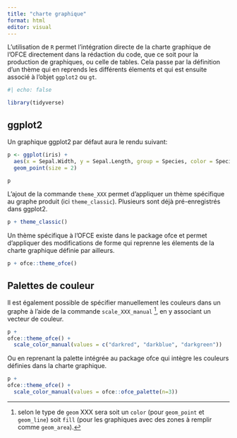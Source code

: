 ```yaml
---
title: "charte graphique"
format: html
editor: visual
---
```


L'utilisation de `R` permet l'intégration directe de la charte graphique de l'OFCE directement dans la rédaction du code, que ce soit pour la production de graphiques, ou celle de tables. 
Cela passe par la définition d'un thème qui en reprends les différents élements et qui est ensuite associé à l'objet `ggplot2` ou `gt`.


```r
#| echo: false

library(tidyverse)
```


## ggplot2

Un graphique ggplot2 par défaut aura le rendu suivant: 
```r

p <- ggplot(iris) + 
  aes(x = Sepal.Width, y = Sepal.Length, group = Species, color = Species) +
  geom_point(size = 2)

p
```

L'ajout de la commande `theme_XXX` permet d'appliquer un thème spécifique au graphe produit (ici `theme_classic`). Plusieurs sont déjà pré-enregistrés dans ggplot2.

```r

p + theme_classic()
```

Un thème spécifique à l'OFCE existe dans le package ofce et permet d'appliquer des modifications de forme qui reprenne les élements de la charte graphique définie par ailleurs. 

```r

p + ofce::theme_ofce()
```


## Palettes de couleur

Il est également possible de spécifier manuellement les couleurs dans un graphe à l'aide de la commande `scale_XXX_manual` [^1], en y associant un vecteur de couleur. 

[^1]: selon le type de `geom` XXX sera soit un `color` (pour `geom_point` et `geom_line`) soit `fill` (pour les graphiques avec des zones à remplir comme `geom_area`). 

```r

p + 
ofce::theme_ofce() + 
  scale_color_manual(values = c("darkred", "darkblue", "darkgreen"))

```

Ou en reprenant la palette intégrée au package ofce qui intègre les couleurs définies dans la charte graphique.  
```r

p + 
ofce::theme_ofce() + 
  scale_color_manual(values = ofce::ofce_palette(n=3))

```


<!-- ## Tableaux  -->


<!-- ```{r} -->

<!-- ofce::theme.gt_ofce() -->

<!-- ``` -->


